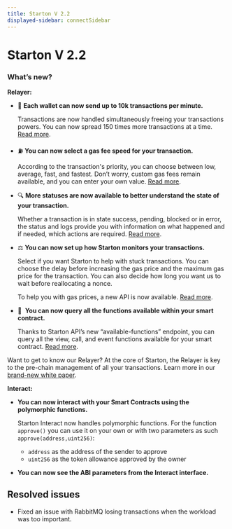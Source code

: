 ```yaml
---
title: Starton V 2.2
displayed-sidebar: connectSidebar
---
```


# Starton V 2.2

### What’s new?

**Relayer:**

-   🚀 **Each wallet can now send up to 10k transactions per minute.**

    Transactions are now handled simultaneously freeing your transactions powers. You can now spread 150 times more transactions at a time. [Read more](/api-reference).

-   ⛽ **You can now select a gas fee speed for your transaction.**

    According to the transaction's priority, you can choose between low, average, fast, and fastest. Don’t worry, custom gas fees remain available, and you can enter your own value. [Read more](/api-reference).

-   🔍 **More statuses are now available to better understand the state of your transaction.**

    Whether a transaction is in state success, pending, blocked or in error, the status and logs provide you with information on what happened and if needed, which actions are required. [Read more](/docs/transactions/state-and-status).

-   ⚖️ **You can now set up how Starton monitors your transactions.**

    Select if you want Starton to help with stuck transactions. You can choose the delay before increasing the gas price and the maximum gas price for the transaction. You can also decide how long you want us to wait before reallocating a nonce.

    To help you with gas prices, a new API is now available. [Read more](/api-reference).

-   📃  **You can now query all the functions available within your smart contract.**

    Thanks to Starton API’s new “available-functions” endpoint, you can query all the view, call, and event functions available for your smart contract. [Read more](/api-reference).

Want to get to know our Relayer? At the core of Starton, the Relayer is key to the pre-chain management of all your transactions. Learn more in our [brand-new white paper](https://blog.starton.com/web3-transaction-lifecycle-dab0c9321259).

**Interact:**

-   **You can now interact with your Smart Contracts using the polymorphic functions.**

    Starton Interact now handles polymorphic functions. For the function `approve()` you can use it on your own or with two parameters as such `approve(address,uint256)`:

    -   `address` as the address of the sender to approve
    -   `uint256` as the token allowance approved by the owner

-   **You can now see the ABI parameters from the Interact interface.**

## Resolved issues

-   Fixed an issue with RabbitMQ losing transactions when the workload was too important.
